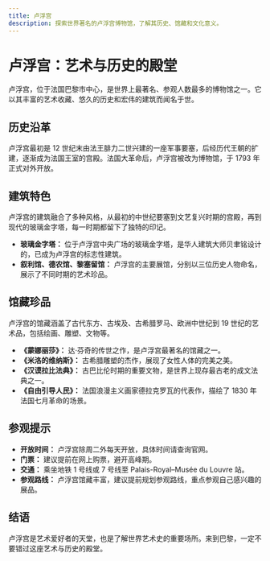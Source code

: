```yaml
---
title: 卢浮宫
description: 探索世界著名的卢浮宫博物馆，了解其历史、馆藏和文化意义。
---
```


# 卢浮宫：艺术与历史的殿堂

卢浮宫，位于法国巴黎市中心，是世界上最著名、参观人数最多的博物馆之一。它以其丰富的艺术收藏、悠久的历史和宏伟的建筑而闻名于世。

## 历史沿革

卢浮宫最初是 12 世纪末由法王腓力二世兴建的一座军事要塞，后经历代王朝的扩建，逐渐成为法国王室的宫殿。法国大革命后，卢浮宫被改为博物馆，于 1793 年正式对外开放。

## 建筑特色

卢浮宫的建筑融合了多种风格，从最初的中世纪要塞到文艺复兴时期的宫殿，再到现代的玻璃金字塔，每一时期都留下了独特的印记。

- **玻璃金字塔：** 位于卢浮宫中央广场的玻璃金字塔，是华人建筑大师贝聿铭设计的，已成为卢浮宫的标志性建筑。
- **叙利馆、德农馆、黎塞留馆：** 卢浮宫的主要展馆，分别以三位历史人物命名，展示了不同时期的艺术珍品。

## 馆藏珍品

卢浮宫的馆藏涵盖了古代东方、古埃及、古希腊罗马、欧洲中世纪到 19 世纪的艺术品，包括绘画、雕塑、文物等。

- **《蒙娜丽莎》：** 达·芬奇的传世之作，是卢浮宫最著名的馆藏之一。
- **《米洛的维纳斯》：** 古希腊雕塑的杰作，展现了女性人体的完美之美。
- **《汉谟拉比法典》：** 古巴比伦时期的重要文物，是世界上现存最古老的成文法典之一。
- **《自由引导人民》：** 法国浪漫主义画家德拉克罗瓦的代表作，描绘了 1830 年法国七月革命的场景。

## 参观提示

- **开放时间：** 卢浮宫除周二外每天开放，具体时间请查询官网。
- **门票：** 建议提前在网上购票，避开高峰期。
- **交通：** 乘坐地铁 1 号线或 7 号线至 Palais-Royal–Musée du Louvre 站。
- **参观路线：** 卢浮宫馆藏丰富，建议提前规划参观路线，重点参观自己感兴趣的展品。

## 结语

卢浮宫是艺术爱好者的天堂，也是了解世界艺术史的重要场所。来到巴黎，一定不要错过这座艺术与历史的殿堂。
